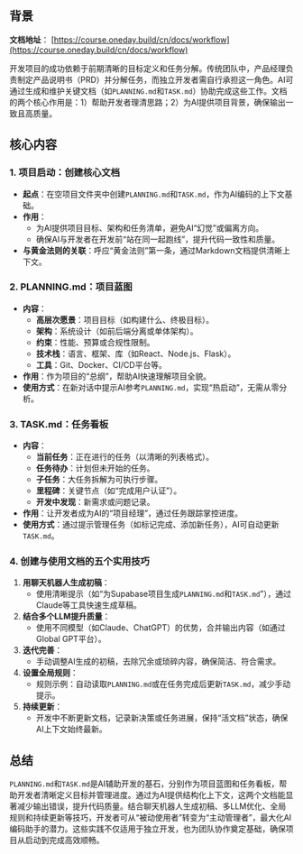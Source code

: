 ## 背景
**文档地址**： [https://course.oneday.build/cn/docs/workflow](https://course.oneday.build/cn/docs/workflow)

开发项目的成功依赖于前期清晰的目标定义和任务分解。传统团队中，产品经理负责制定产品说明书（PRD）并分解任务，而独立开发者需自行承担这一角色。AI可通过生成和维护关键文档（如`PLANNING.md`和`TASK.md`）协助完成这些工作。文档的两个核心作用是：1）帮助开发者理清思路；2）为AI提供项目背景，确保输出一致且高质量。

## 核心内容

### 1. 项目启动：创建核心文档
- **起点**：在空项目文件夹中创建`PLANNING.md`和`TASK.md`，作为AI编码的上下文基础。
- **作用**：
  - 为AI提供项目目标、架构和任务清单，避免AI“幻觉”或偏离方向。
  - 确保AI与开发者在开发前“站在同一起跑线”，提升代码一致性和质量。
- **与黄金法则的关联**：呼应“黄金法则”第一条，通过Markdown文档提供清晰上下文。

### 2. PLANNING.md：项目蓝图
- **内容**：
  - **高层次愿景**：项目目标（如构建什么、终极目标）。
  - **架构**：系统设计（如前后端分离或单体架构）。
  - **约束**：性能、预算或合规性限制。
  - **技术栈**：语言、框架、库（如React、Node.js、Flask）。
  - **工具**：Git、Docker、CI/CD平台等。
- **作用**：作为项目的“总纲”，帮助AI快速理解项目全貌。
- **使用方式**：在新对话中提示AI参考`PLANNING.md`，实现“热启动”，无需从零分析。

### 3. TASK.md：任务看板
- **内容**：
  - **当前任务**：正在进行的任务（以清晰的列表格式）。
  - **任务待办**：计划但未开始的任务。
  - **子任务**：大任务拆解为可执行步骤。
  - **里程碑**：关键节点（如“完成用户认证”）。
  - **开发中发现**：新需求或问题记录。
- **作用**：让开发者成为AI的“项目经理”，通过任务跟踪掌控进度。
- **使用方式**：通过提示管理任务（如标记完成、添加新任务），AI可自动更新`TASK.md`。

### 4. 创建与使用文档的五个实用技巧
1. **用聊天机器人生成初稿**：
   - 使用清晰提示（如“为Supabase项目生成`PLANNING.md`和`TASK.md`”），通过Claude等工具快速生成草稿。
2. **结合多个LLM提升质量**：
   - 使用不同模型（如Claude、ChatGPT）的优势，合并输出内容（如通过Global GPT平台）。
3. **迭代完善**：
   - 手动调整AI生成的初稿，去除冗余或琐碎内容，确保简洁、符合需求。
4. **设置全局规则**：
   - 规则示例：自动读取`PLANNING.md`或在任务完成后更新`TASK.md`，减少手动提示。
5. **持续更新**：
   - 开发中不断更新文档，记录新决策或任务进展，保持“活文档”状态，确保AI上下文始终最新。

## 总结
`PLANNING.md`和`TASK.md`是AI辅助开发的基石，分别作为项目蓝图和任务看板，帮助开发者清晰定义目标并管理进度。通过为AI提供结构化上下文，这两个文档能显著减少输出错误，提升代码质量。结合聊天机器人生成初稿、多LLM优化、全局规则和持续更新等技巧，开发者可从“被动使用者”转变为“主动管理者”，最大化AI编码助手的潜力。这些实践不仅适用于独立开发，也为团队协作奠定基础，确保项目从启动到完成高效顺畅。